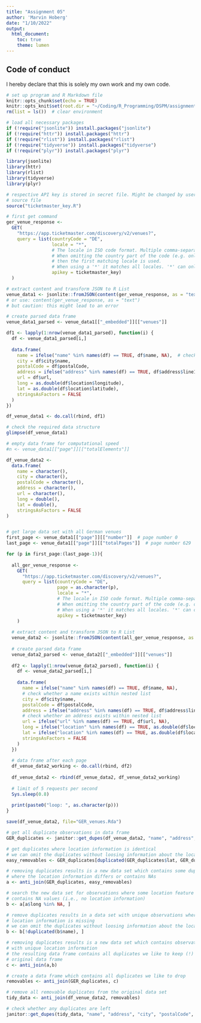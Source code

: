 ```yaml
---
title: "Assignment 05"
author: 'Marvin Hoberg'
date: "1/10/2022"
output: 
  html_document:
    toc: true 
    theme: lumen 
---
```


## Code of conduct 
I hereby declare that this is solely my own work and my own code.

```r
# set up program and R Markdown file
knitr::opts_chunk$set(echo = TRUE)
knitr::opts_knit$set(root.dir = "~/Coding/R_Programming/DSPM/assignment05")
rm(list = ls())  # clear environment 
```

```r
# load all necessary packages 
if (!require("jsonlite")) install.packages("jsonlite")
if (!require("httr")) install.packages("httr")
if (!require("rlist")) install.packages("rlist")
if (!require("tidyverse")) install.packages("tidyverse")
if (!require("plyr")) install.packages("plyr")

library(jsonlite)
library(httr)
library(rlist)
library(tidyverse)
library(plyr)
```

```r
# respective API key is stored in secret file. Might be changed by user. 
# source file 
source("ticketmaster_key.R")

# first get command 
ger_venue_response <-
  GET(
    "https://app.ticketmaster.com/discovery/v2/venues?",
    query = list(countryCode = "DE",
                 locale = "*",
                 # The locale in ISO code format. Multiple comma-separated values can be provided. 
                 # When omitting the country part of the code (e.g. only 'en' or 'fr') 
                 # then the first matching locale is used. 
                 # When using a '*' it matches all locales. '*' can only be used at the end (e.g.'en-us,en,*')
                 apikey = ticketmaster_key)
  )

# extract content and transform JSON to R List 
venue_data1 <- jsonlite::fromJSON(content(ger_venue_response, as = "text"))
# or use: content(ger_venue_response, as = "text") 
# but caution: this might lead to an error

# create parsed data frame 
venue_data1_parsed <- venue_data1[["_embedded"]][["venues"]]

df1 <- lapply(1:nrow(venue_data1_parsed), function(i) {
  df <- venue_data1_parsed[i,]
  
  data.frame(
    name = ifelse("name" %in% names(df) == TRUE, df$name, NA),  # check whether a name exists within nested list 
    city = df$city$name,
    postalCode = df$postalCode,
    address = ifelse("address" %in% names(df) == TRUE, df$address$line1, NA),  # check whether an address exists within nested list 
    url = df$url,
    long = as.double(df$location$longitude),
    lat = as.double(df$location$latitude),
    stringsAsFactors = FALSE
  )
})

df_venue_data1 <- do.call(rbind, df1)

# check the required data structure
glimpse(df_venue_data1)
```

```r
# empty data frame for computational speed
#n <- venue_data1[["page"]][["totalElements"]]

df_venue_data2 <- 
  data.frame(
    name = character(),
    city = character(),
    postalCode = character(),
    address = character(),
    url = character(),
    long = double(),
    lat = double(),
    stringsAsFactors = FALSE
)


# get large data set with all German venues 
first_page <- venue_data1[["page"]][["number"]]  # page number 0 
last_page <- venue_data1[["page"]][["totalPages"]]  # page number 629

for (p in first_page:(last_page-1)){
  
  all_ger_venue_response <-
    GET(
      "https://app.ticketmaster.com/discovery/v2/venues?",
      query = list(countryCode = "DE",
                   page = as.character(p),
                   locale = "*",
                   # The locale in ISO code format. Multiple comma-separated values can be provided. 
                   # When omitting the country part of the code (e.g. only 'en' or 'fr') then the first matching locale is used. 
                   # When using a '*' it matches all locales. '*' can only be used at the end (e.g. 'en-us,en,*')
                   apikey = ticketmaster_key)
    )
  
  # extract content and transform JSON to R List 
  venue_data2 <- jsonlite::fromJSON(content(all_ger_venue_response, as = "text"))
  
  # create parsed data frame 
  venue_data2_parsed <- venue_data2[["_embedded"]][["venues"]]
  
  df2 <- lapply(1:nrow(venue_data2_parsed), function(i) {
    df <- venue_data2_parsed[i,]
    
    data.frame(
      name = ifelse("name" %in% names(df) == TRUE, df$name, NA),  
      # check whether a name exists within nested list 
      city = df$city$name,
      postalCode = df$postalCode,
      address = ifelse("address" %in% names(df) == TRUE, df$address$line1, NA),  
      # check whether an address exists within nested list 
      url = ifelse("url" %in% names(df) == TRUE, df$url, NA),
      long = ifelse("location" %in% names(df) == TRUE, as.double(df$location$longitude), NA),
      lat = ifelse("location" %in% names(df) == TRUE, as.double(df$location$latitude), NA),
      stringsAsFactors = FALSE
    )
  })
  
  # data frame after each page 
  df_venue_data2_working <- do.call(rbind, df2)
  
  df_venue_data2 <- rbind(df_venue_data2, df_venue_data2_working)
  
  # limit of 5 requests per second 
  Sys.sleep(0.8)
  
  print(paste0("loop: ", as.character(p)))
}

save(df_venue_data2, file="GER_venues.Rda")
```

```r
# get all duplicate observations in data frame 
GER_duplicates <- janitor::get_dupes(df_venue_data2, "name", "address", "city", "postalCode")

# get duplicates where location information is identical
# we can omit the duplicates without loosing information about the location 
easy_removables <- GER_duplicates[duplicated(GER_duplicates$lat, GER_duplicates$long), ]

# removing duplicates results is a new data set which contains some duplicates 
# where the location information differs or contains NAs
a <- anti_join(GER_duplicates, easy_removables)

# search the new data set for observations where some location feature 
# contains NA values (i.e., no location information)
b <- a[a$long %in% NA, ]

# remove duplicates results in a data set with unique observations where 
# location information is missing
# we can omit the duplicates without loosing information about the location 
b <- b[!duplicated(b$name), ]

# removing duplicates results is a new data set which contains observations 
# with unique location information 
# the resulting data frame contains all duplicates we like to keep (!) in our 
# original data frame
c <- anti_join(a,b)

# create a data frame which contains all duplicates we like to drop 
removables <- anti_join(GER_duplicates, c)

# remove all removable duplicates from the original data set
tidy_data <- anti_join(df_venue_data2, removables)

# check whether any duplicates are left 
janitor::get_dupes(tidy_data, "name", "address", "city", "postalCode", "long")
```

